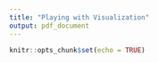 ```yaml
---
title: "Playing with Visualization"
output: pdf_document
---
```


```r
knitr::opts_chunk$set(echo = TRUE)
```

